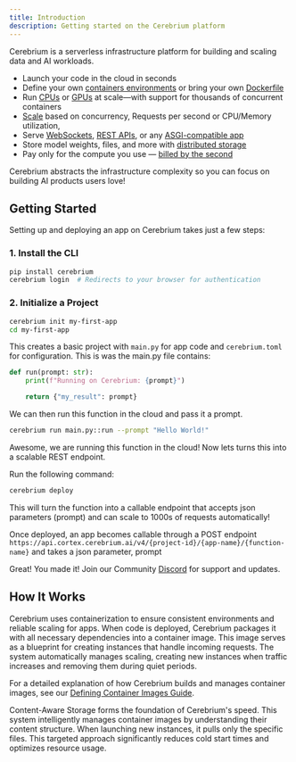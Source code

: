 ```yaml
---
title: Introduction
description: Getting started on the Cerebrium platform
---
```


Cerebrium is a serverless infrastructure platform for building and scaling data and AI workloads.

- Launch your code in the cloud in seconds
- Define your own [containers environments](/cerebrium/container-images/defining-container-images) or bring your own [Dockerfile](/cerebrium/container-images/custom-dockerfiles)
- Run [CPUs](/cerebrium/hardware/cpu-and-memory) or [GPUs](/cerebrium/hardware/using-gpus) at scale—with support for thousands of concurrent containers
- [Scale](/cerebrium/scaling/scaling-apps) based on concurrency, Requests per second or CPU/Memory utilization,
- Serve [WebSockets](/cerebrium/endpoints/websockets), [REST APIs](/cerebrium/endpoints/inference-api), or any [ASGI-compatible app](/cerebrium/container-images/custom-web-servers)
- Store model weights, files, and more with [distributed storage](/cerebrium/storage/managing-files)
- Pay only for the compute you use — [billed by the second](https://www.cerebrium.ai/pricing)

Cerebrium abstracts the infrastructure complexity so you can focus on building AI products users love!

## Getting Started

Setting up and deploying an app on Cerebrium takes just a few steps:

### 1. Install the CLI

```bash
pip install cerebrium
cerebrium login  # Redirects to your browser for authentication
```

### 2. Initialize a Project

```bash
cerebrium init my-first-app
cd my-first-app
```

This creates a basic project with `main.py` for app code and `cerebrium.toml` for configuration. This is was the main.py file contains:

```python
def run(prompt: str):
    print(f"Running on Cerebrium: {prompt}")

    return {"my_result": prompt}
```

We can then run this function in the cloud and pass it a prompt.

```bash
cerebrium run main.py::run --prompt "Hello World!"
```

Awesome, we are running this function in the cloud! Now lets turns this into a scalable REST endpoint.

Run the following command:

```bash
cerebrium deploy
```

This will turn the function into a callable endpoint that accepts json parameters (prompt) and can scale to 1000s of requests automatically!

Once deployed, an app becomes callable through a POST endpoint `https://api.cortex.cerebrium.ai/v4/{project-id}/{app-name}/{function-name}` and takes a json parameter, prompt

Great! You made it! Join our Community [Discord](https://discord.gg/ATj6USmeE2) for support and updates.


## How It Works

Cerebrium uses containerization to ensure consistent environments and reliable scaling for apps. When code is deployed, Cerebrium packages it with all necessary dependencies into a container image. This image serves as a blueprint for creating instances that handle incoming requests. The system automatically manages scaling, creating new instances when traffic increases and removing them during quiet periods.

For a detailed explanation of how Cerebrium builds and manages container images, see our [Defining Container Images Guide](/cerebrium/container-images/defining-container-images).

<Info>
  Content-Aware Storage forms the foundation of Cerebrium's speed. This system
  intelligently manages container images by understanding their content
  structure. When launching new instances, it pulls only the specific files.
  This targeted approach significantly reduces cold start times and optimizes
  resource usage.
</Info>
